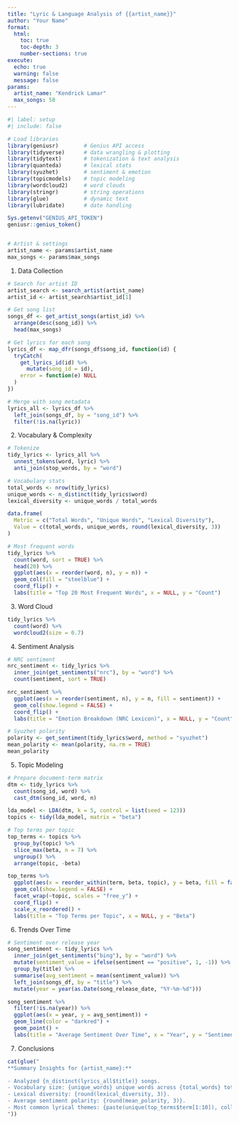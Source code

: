 ```yaml
---
title: "Lyric & Language Analysis of {{artist_name}}"
author: "Your Name"
format:
  html:
    toc: true
    toc-depth: 3
    number-sections: true
execute:
  echo: true
  warning: false
  message: false
params:
  artist_name: "Kendrick Lamar"
  max_songs: 50
---
```


```r
#| label: setup
#| include: false

# Load libraries
library(geniusr)        # Genius API access
library(tidyverse)      # data wrangling & plotting
library(tidytext)       # tokenization & text analysis
library(quanteda)       # lexical stats
library(syuzhet)        # sentiment & emotion
library(topicmodels)    # topic modeling
library(wordcloud2)     # word clouds
library(stringr)        # string operations
library(glue)           # dynamic text
library(lubridate)      # date handling

Sys.getenv("GENIUS_API_TOKEN")
geniusr::genius_token()


# Artist & settings
artist_name <- params$artist_name
max_songs <- params$max_songs
```

1. Data Collection

```r
# Search for artist ID
artist_search <- search_artist(artist_name)
artist_id <- artist_search$artist_id[1]

# Get song list
songs_df <- get_artist_songs(artist_id) %>%
  arrange(desc(song_id)) %>%
  head(max_songs)

# Get lyrics for each song
lyrics_df <- map_dfr(songs_df$song_id, function(id) {
  tryCatch(
    get_lyrics_id(id) %>%
      mutate(song_id = id),
    error = function(e) NULL
  )
})

# Merge with song metadata
lyrics_all <- lyrics_df %>%
  left_join(songs_df, by = "song_id") %>%
  filter(!is.na(lyric))
```

2. Vocabulary & Complexity

```r
# Tokenize
tidy_lyrics <- lyrics_all %>%
  unnest_tokens(word, lyric) %>%
  anti_join(stop_words, by = "word")

# Vocabulary stats
total_words <- nrow(tidy_lyrics)
unique_words <- n_distinct(tidy_lyrics$word)
lexical_diversity <- unique_words / total_words

data.frame(
  Metric = c("Total Words", "Unique Words", "Lexical Diversity"),
  Value = c(total_words, unique_words, round(lexical_diversity, 3))
)
```

```r
# Most frequent words
tidy_lyrics %>%
  count(word, sort = TRUE) %>%
  head(20) %>%
  ggplot(aes(x = reorder(word, n), y = n)) +
  geom_col(fill = "steelblue") +
  coord_flip() +
  labs(title = "Top 20 Most Frequent Words", x = NULL, y = "Count")

```

3. Word Cloud

```r
tidy_lyrics %>%
  count(word) %>%
  wordcloud2(size = 0.7)
```

4. Sentiment Analysis

```r
# NRC sentiment
nrc_sentiment <- tidy_lyrics %>%
  inner_join(get_sentiments("nrc"), by = "word") %>%
  count(sentiment, sort = TRUE)

nrc_sentiment %>%
  ggplot(aes(x = reorder(sentiment, n), y = n, fill = sentiment)) +
  geom_col(show.legend = FALSE) +
  coord_flip() +
  labs(title = "Emotion Breakdown (NRC Lexicon)", x = NULL, y = "Count")
```

```r
# Syuzhet polarity
polarity <- get_sentiment(tidy_lyrics$word, method = "syuzhet")
mean_polarity <- mean(polarity, na.rm = TRUE)
mean_polarity

```

5. Topic Modeling

```r
# Prepare document-term matrix
dtm <- tidy_lyrics %>%
  count(song_id, word) %>%
  cast_dtm(song_id, word, n)

lda_model <- LDA(dtm, k = 5, control = list(seed = 123))
topics <- tidy(lda_model, matrix = "beta")

# Top terms per topic
top_terms <- topics %>%
  group_by(topic) %>%
  slice_max(beta, n = 7) %>%
  ungroup() %>%
  arrange(topic, -beta)

top_terms %>%
  ggplot(aes(x = reorder_within(term, beta, topic), y = beta, fill = factor(topic))) +
  geom_col(show.legend = FALSE) +
  facet_wrap(~topic, scales = "free_y") +
  coord_flip() +
  scale_x_reordered() +
  labs(title = "Top Terms per Topic", x = NULL, y = "Beta")

```

6. Trends Over Time

```r
# Sentiment over release year
song_sentiment <- tidy_lyrics %>%
  inner_join(get_sentiments("bing"), by = "word") %>%
  mutate(sentiment_value = ifelse(sentiment == "positive", 1, -1)) %>%
  group_by(title) %>%
  summarise(avg_sentiment = mean(sentiment_value)) %>%
  left_join(songs_df, by = "title") %>%
  mutate(year = year(as.Date(song_release_date, "%Y-%m-%d")))

song_sentiment %>%
  filter(!is.na(year)) %>%
  ggplot(aes(x = year, y = avg_sentiment)) +
  geom_line(color = "darkred") +
  geom_point() +
  labs(title = "Average Sentiment Over Time", x = "Year", y = "Sentiment Score")

```

7. Conclusions

```r
cat(glue("
**Summary Insights for {artist_name}:**

- Analyzed {n_distinct(lyrics_all$title)} songs.
- Vocabulary size: {unique_words} unique words across {total_words} total words.
- Lexical diversity: {round(lexical_diversity, 3)}.
- Average sentiment polarity: {round(mean_polarity, 3)}.
- Most common lyrical themes: {paste(unique(top_terms$term[1:10]), collapse = ', ')}.
"))
```

